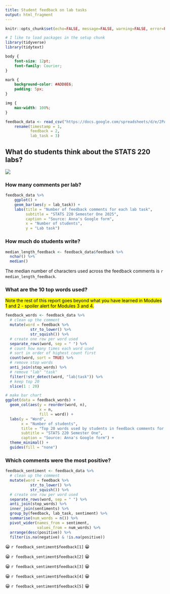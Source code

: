 ```yaml
---
title: Student feedback on lab tasks
output: html_fragment
---
```


```r
knitr::opts_chunk$set(echo=FALSE, message=FALSE, warning=FALSE, error=FALSE)

# I like to load packages in the setup chunk
library(tidyverse)
library(tidytext)
```

```css
body {
    font-size: 12pt;
    font-family: Courier;
}

mark {
    background-color: #ADD8E6;
    padding: 5px;
}

img {
    max-width: 100%;
}
```


```r
feedback_data <- read_csv("https://docs.google.com/spreadsheets/d/e/2PACX-1vS2BFaKXklT874PtU-CxpSE5pt9veaTWrwrBoNJH_fzdqgQu4u6hrMZDe2Wzy5yJMbA5wUtWsdx6Vy1/pub?gid=1248865192&single=true&output=csv") %>%
    rename(timestamp = 1,
           feedback = 2,
           lab_task = 3)
```

## What do students think about the STATS 220 labs?

![](https://media.tenor.com/gQf-Nf3he8cAAAAM/cat-typing.gif)

### How many comments per lab?

```r
feedback_data %>%
    ggplot() +
    geom_bar(aes(y = lab_task)) +
    labs(title = "Number of feedback comments for each lab task",
         subtitle = "STATS 220 Semester One 2025",
         caption = "Source: Anna's Google form",
         x = "Number of students",
         y = "Lab task")
```
### How much do students write?

```r
median_length_feedback <- feedback_data$feedback %>% 
  nchar() %>% 
  median()
```

The median number of characters used across the feedback comments is `r  median_length_feedback`.

### What are the 10 top words used?

<mark>Note the rest of this report goes beyond what you have learned in Modules 1 and 2 - spoiler alert for Modules 3 and 4.</mark>

```r
feedback_words <- feedback_data %>%
  # clean up the comment
  mutate(word = feedback %>% 
           str_to_lower() %>%
           str_squish()) %>%
  # create one row per word used
  separate_rows(word, sep = " ") %>%
  # count how many times each word used
  # sort in order of highest count first
  count(word, sort = TRUE) %>%
  # remove stop words
  anti_join(stop_words) %>%
  # remove "lab" "task"
  filter(!str_detect(word, "lab|task")) %>%
  # keep top 20
  slice(1 : 20)

# make bar chart
ggplot(data = feedback_words) +
  geom_col(aes(y = reorder(word, n),
               x = n,
               fill = word)) +
  labs(y = "Word",
       x = "Number of students",
       title = "Top 20 words used by students in feedback comments for lab tasks",
       subtitle = "STATS 220 Semester One",
       caption = "Source: Anna's Google form") +
  theme_minimal() +
  guides(fill = "none")
```


### Which comments were the most positive?

```r
feedback_sentiment <- feedback_data %>%
  # clean up the comment
  mutate(word = feedback %>% 
           str_to_lower() %>%
           str_squish()) %>%
  # create one row per word used
  separate_rows(word, sep = " ") %>%
  anti_join(stop_words) %>%
  inner_join(sentiments) %>%
  group_by(feedback, lab_task, sentiment) %>%
  summarise(num_words = n()) %>%
  pivot_wider(names_from = sentiment,
              values_from = num_words) %>%
  arrange(desc(positive)) %>%
  filter(is.na(negative) & !is.na(positive))
```

😀 `r feedback_sentiment$feedback[1]` 😀

😀 `r feedback_sentiment$feedback[2]` 😀

😀 `r feedback_sentiment$feedback[3]` 😀

😀 `r feedback_sentiment$feedback[4]` 😀

😀 `r feedback_sentiment$feedback[5]` 😀


